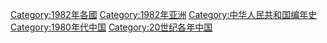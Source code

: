 {{portal|中华人民共和国}}
{{Commonscat|1982 in China}}
{{Year by category
|m=1
|c=9
|d=8
|y=2
|cat=中国
|sortkey=中国
|parent=20世纪各年中国
|subcat=1980年代中国
}}

{{Catmore}}
[[Category:1982年各國‎|Category:1982年各國‎]]
[[Category:1982年亚洲|Category:1982年亚洲]]
[[Category:中华人民共和国编年史|Category:中华人民共和国编年史]]
[[Category:1980年代中国|Category:1980年代中国]]
[[Category:20世纪各年中国|Category:20世纪各年中国]]